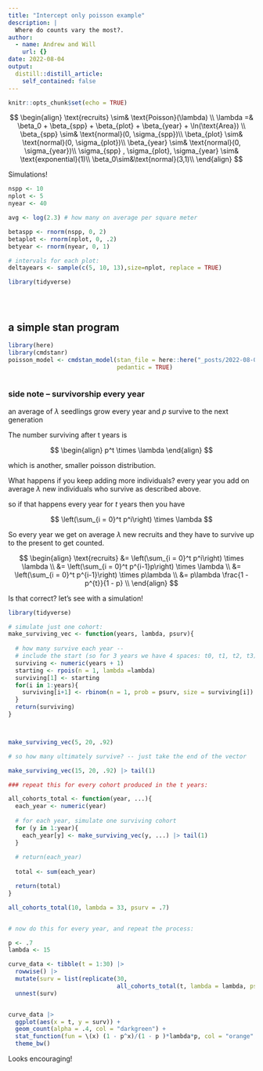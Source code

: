 ```yaml
---
title: "Intercept only poisson example"
description: |
  Where do counts vary the most?.
author:
  - name: Andrew and Will
    url: {}
date: 2022-08-04
output:
  distill::distill_article:
    self_contained: false
---
```



```r
knitr::opts_chunk$set(echo = TRUE)
```


$$
\begin{align}
\text{recruits} \sim& \text{Poisson}(\lambda) \\
\lambda =& \beta_0 + \beta_{spp} + \beta_{plot} + \beta_{year} + \ln(\text{Area}) \\
\beta_{spp} \sim& \text{normal}(0, \sigma_{spp})\\
\beta_{plot} \sim& \text{normal}(0, \sigma_{plot})\\
\beta_{year} \sim& \text{normal}(0, \sigma_{year})\\
\sigma_{spp} , \sigma_{plot}, \sigma_{year} \sim&
\text{exponential}(1)\\
\beta_0\sim&\text{normal}(3,1)\\
\end{align}
$$

Simulations! 

```r
nspp <- 10
nplot <- 5
nyear <- 40

avg <- log(2.3) # how many on average per square meter

betaspp <- rnorm(nspp, 0, 2)
betaplot <- rnorm(nplot, 0, .2)
betyear <- rnorm(nyear, 0, 1)

# intervals for each plot:
deltayears <- sample(c(5, 10, 13),size=nplot, replace = TRUE)

library(tidyverse)





```

## a simple stan program

```r
library(here)
library(cmdstanr)
poisson_model <- cmdstan_model(stan_file = here::here("_posts/2022-08-04-intercept-only-poisson-example/poisson_intercept_only.stan"),
                               pedantic = TRUE)

```


```r

```


### side note -- survivorship every year

an average of $\lambda$ seedlings grow every year and $p$ survive to the next generation

The number surviving after t years is 

$$
\begin{align}
p^t \times \lambda
\end{align}
$$


which is another, smaller poisson distribution. 

What happens if you keep adding more individuals? every year you add on average $\lambda$ new individuals who survive as described above. 

so if that happens every year for $t$ years then you have 

$$
\left(\sum_{i = 0}^t p^i\right) \times \lambda
$$

So every year we get on average $\lambda$ new recruits and they have to survive up to the present to get counted.

$$
\begin{align}
\text{recruits} &= \left(\sum_{i = 0}^t p^i\right) \times \lambda \\
&= \left(\sum_{i = 0}^t p^{i-1}p\right) \times \lambda \\
&= \left(\sum_{i = 0}^t p^{i-1}\right) \times p\lambda \\
&=  p\lambda \frac{1 - p^{t}}{1 - p} \\
\end{align}
$$


Is that correct? let's see with a simulation!

```r

library(tidyverse)

# simulate just one cohort:
make_surviving_vec <- function(years, lambda, psurv){
  
  # how many survive each year -- 
  # include the start (so for 3 years we have 4 spaces: t0, t1, t2, t3)
  surviving <- numeric(years + 1)
  starting <- rpois(n = 1, lambda =lambda)
  surviving[1] <- starting 
  for(i in 1:years){
    surviving[i+1] <- rbinom(n = 1, prob = psurv, size = surviving[i])
  }
  return(surviving)
}



make_surviving_vec(5, 20, .92)

# so how many ultimately survive? -- just take the end of the vector

make_surviving_vec(15, 20, .92) |> tail(1)

### repeat this for every cohort produced in the t years:

all_cohorts_total <- function(year, ...){
  each_year <- numeric(year)
  
  # for each year, simulate one surviving cohort
  for (y in 1:year){
    each_year[y] <- make_surviving_vec(y, ...) |> tail(1)
  }
  
  # return(each_year)
  
  total <- sum(each_year)

  return(total)
}

all_cohorts_total(10, lambda = 33, psurv = .7)


# now do this for every year, and repeat the process:

p <- .7
lambda <- 15

curve_data <- tibble(t = 1:30) |> 
  rowwise() |> 
  mutate(surv = list(replicate(30, 
                               all_cohorts_total(t, lambda = lambda, psurv = p)))) |> 
  unnest(surv) 


curve_data |> 
  ggplot(aes(x = t, y = surv)) + 
  geom_count(alpha = .4, col = "darkgreen") + 
  stat_function(fun = \(x) (1 - p^x)/(1 - p )*lambda*p, col = "orange", lwd = 2) + 
  theme_bw()

```

Looks encouraging! 
